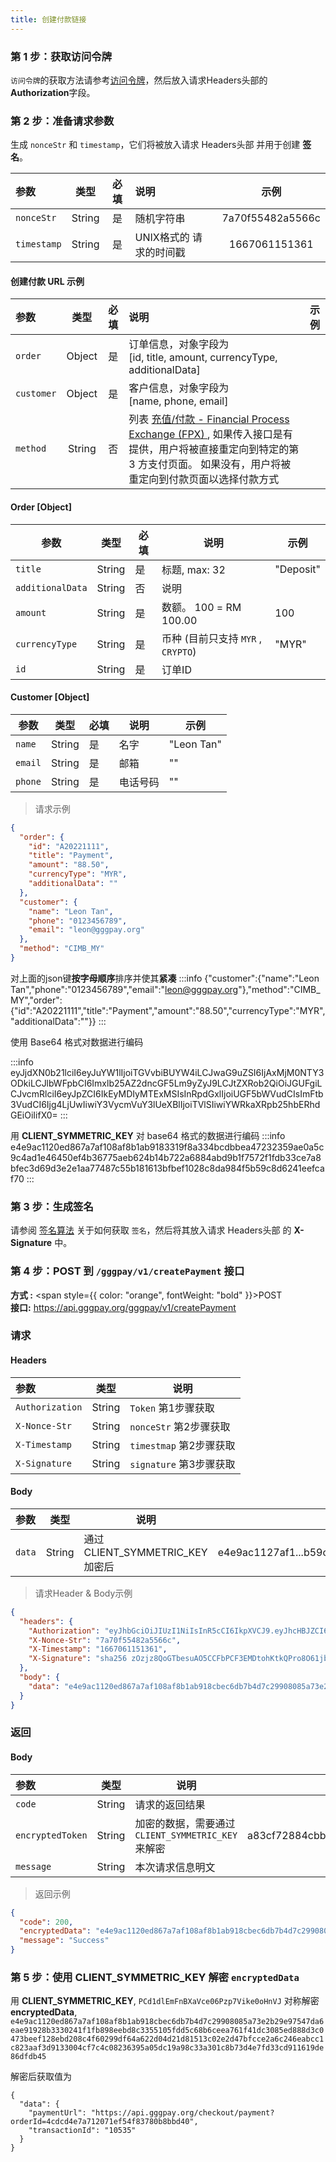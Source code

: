 ```yaml
---
title: 创建付款链接
---
```


### 第 1 步：获取访问令牌

`访问令牌`的获取方法请参考[访问令牌](/docs/credential/access-token)，然后放入请求Headers头部的**Authorization**字段。

### 第 2 步：准备请求参数

生成 `nonceStr` 和 `timestamp`，它们将被放入请求 Headers头部 并用于创建 **签名**。

| 参数   |  类型  | 必填 | 说明               |     示例      |
| :---------- | :----: | :------: | :------------------------ | :--------------: |
| `nonceStr`  | String |   是    | 随机字符串             | 7a70f55482a5566c |
| `timestamp` | String |   是    | UNIX格式的 请求的时间戳  |  1667061151361   |

#### 创建付款 URL 示例

| 参数   |  类型  | 必填 | 说明               |     示例      |
| :---------- | :----: | :------: | :------------------------ | :--------------: |
| `order`     | Object |   是    | 订单信息，对象字段为 <br />[id, title, amount, currencyType, additionalData]  |  |
| `customer`  | Object |   是    | 客户信息，对象字段为 <br />[name, phone, email] |  |
| `method`    | String |   否     | 列表 [充值/付款 - Financial Process Exchange (FPX) ](/docs/appendix/payment-method#充值付款---financial-process-exchange-fpx), 如果传入接口是有提供，用户将被直接重定向到特定的第 3 方支付页面。 如果没有，用户将被重定向到付款页面以选择付款方式 |  |

#### Order [Object]
| 参数        | 类型   | 必填 | 说明                                                                                       | 示例                        |
| ---------------- | ------ | -------- | ------------------------------------------------------------------------------------------------- | ------------------------------ |
| `title`          | String | 是      | 标题, max: 32                                                                              | "Deposit"                        |
| `additionalData` | String | 否       | 说明                                                                                |                       |
| `amount`         | String | 是    | 数额。 100 = RM 100.00 | 100  
| `currencyType`   | String | 是      | 币种 (目前只支持 `MYR` , `CRYPTO`)                                                  | "MYR"                          |
| `id`             | String | 是 | 订单ID

#### Customer [Object]
| 参数     | 类型   | 必填 | 说明                            | 示例    |
| ------------- | ------ | -------- | -------------------------------------- | ---------- |
| `name`      | String | 是      | 名字| "Leon Tan" |
| `email`       | String | 是 | 邮箱                       | ""         |
| `phone` | String | 是 | 电话号码                 | ""         |

> 请求示例

```json
{
  "order": {
    "id": "A20221111",
    "title": "Payment",
    "amount": "88.50",
    "currencyType": "MYR",
    "additionalData": ""
  },
  "customer": {
    "name": "Leon Tan",
    "phone": "0123456789",
    "email": "leon@gggpay.org"
  },
  "method": "CIMB_MY"
}
```

对上面的json键**按字母顺序**排序并使其**紧凑**
:::info
{"customer":{"name":"Leon Tan","phone":"0123456789","email":"leon@gggpay.org"},"method":"CIMB_MY","order":{"id":"A20221111","title":"Payment","amount":"88.50","currencyType":"MYR","additionalData":""}}
:::


使用 Base64 格式对数据进行编码

:::info
eyJjdXN0b21lciI6eyJuYW1lIjoiTGVvbiBUYW4iLCJwaG9uZSI6IjAxMjM0NTY3ODkiLCJlbWFpbCI6Imxlb25AZ2dncGF5Lm9yZyJ9LCJtZXRob2QiOiJGUFgiLCJvcmRlciI6eyJpZCI6IkEyMDIyMTExMSIsInRpdGxlIjoiUGF5bWVudCIsImFtb3VudCI6Ijg4LjUwIiwiY3VycmVuY3lUeXBlIjoiTVlSIiwiYWRkaXRpb25hbERhdGEiOiIifX0=
:::

用 **CLIENT_SYMMETRIC_KEY** 对 base64 格式的数据进行编码
:::info
e4e9ac1120ed867a7af108af8b1ab9183319f8a334bcdbbea47232359ae0a5c9c4ad1e46450ef4b36775aeb624b14b722a6884abd9b1f7572f1fdb33ce7a8bfec3d69d3e2e1aa77487c55b181613bfbef1028c8da984f5b59c8d6241eefcaf70
:::



### 第 3 步：生成签名

请参阅 [签名算法](/docs/credential/signature-algorithm) 关于如何获取 `签名`，然后将其放入请求 Headers头部 的 **X-Signature** 中。

### 第 4 步：POST 到 `/gggpay/v1/createPayment` 接口

**方式 :** <span style={{ color: "orange", fontWeight: "bold" }}>POST</span><br/>
**接口:** https://api.gggpay.org/gggpay/v1/createPayment

### 请求

#### Headers

| 参数       |  类型  | 说明             |
| :-------------- | :----: | ----------------------- |
| `Authorization` | String | `Token` 第1步骤获取   |
| `X-Nonce-Str`   | String | `nonceStr` 第2步骤获取  |
| `X-Timestamp`   | String | `timestmap` 第2步骤获取 |
| `X-Signature`   | String | `signature` 第3步骤获取|

#### Body

| 参数 |  类型  | 说明                           |                                        示例 |
| :-------- | :----: | ------------------------------------- | ---------------------------------------------: |
| `data`    | String |  通过 CLIENT_SYMMETRIC_KEY 加密后 | e4e9ac1127af1...b59c8d62af70 |


> 请求Header & Body示例

```json
{
  "headers": {
    "Authorization": "eyJhbGciOiJIUzI1NiIsInR5cCI6IkpXVCJ9.eyJhcHBJZCI6IjEwMDIOjE2NjczMTYwOTJ9.UnVBt6Opxd_ZOMns1gCT40Ihdj1nbndi2V43Xt3fIuE",
    "X-Nonce-Str": "7a70f55482a5566c",
    "X-Timestamp": "1667061151361",
    "X-Signature": "sha256 zOzjz8QoGTbesuAO5CCFbPCF3EMDtohKtkQPro8O61jbXhurgl+wIYzTv1BQPB6z1+bRn7gXx1YpsItk+Zed+Wd9PqmexoGdDrAAoUKjCcMks9g0/kiVui381jscVAyCUzdMtkW25P4QyTeq5+ES7D66j/Jwk+9JqYXhMnX5aAUdMjlrADp1RC1zrZUc1Mfqs+MA26J3X5uQ8xLhh9FaAhDdoyWctKQSTHZyMVuDtmFaGdzaGI3LCWm5w1gvtHC43mTMccc3WrlirYbDrZvN2c81cNMfRJjgJZNnjjY27OAMvGsJJgpo0b+EW4UO74QzZ2VI60fgf7uIajIOgQRzzA=="
  },
  "body": {
    "data": "e4e9ac1120ed867a7af108af8b1ab918cbec6db7b4d7c29908085a73e2b29e97547da6eae91928b3330241f1fb898eebd8c3355105fdd5c68b6ceea761f41dc3085ed888d3c0473beef128ebd208c4f60299df64a622d04d21d81513c02e2d47bfcce2a6c246eabcc1c823aaf3d9133004cf7c4c08236395a05dc19a98c33a301c8b73d4e7fd33cd911619de86dfdb45"
  }
}
```

### 返回

#### Body

| 参数               |  类型  | 说明                                                                  |   例子 |
| :---------------------- | :----: | ---------------------------------------------------------------------------- | -------------------: |
| `code`                  | String | 请求的返回结果                                                  |         200          |
| `encryptedToken`        | String | 加密的数据，需要通过 `CLIENT_SYMMETRIC_KEY` 来解密     |   a83cf72884cbbb....3ddf0744646e0cf0b482            |
| `message`               | String | 本次请求信息明文 |    'Success' |

> 返回示例

```json
{
  "code": 200,
  "encryptedData": "e4e9ac1120ed867a7af108af8b1ab918cbec6db7b4d7c29908085a73e2b29e97547da6eae91928b3330241f1fb898eebd8c3355105fdd5c68b6ceea761f41dc3085ed888d3c0473beef128ebd208c4f60299df64a622d04d21d81513c02e2d47bfcce2a6c246eabcc1c823aaf3d9133004cf7c4c08236395a05dc19a98c33a301c8b73d4e7fd33cd911619de86dfdb45",
  "message": "Success"
}
```

### 第 5 步：使用 CLIENT_SYMMETRIC_KEY 解密 `encryptedData`

用 **CLIENT_SYMMETRIC_KEY**, `PCd1dlEmFnBXaVce06Pzp7Vike0oHnVJ`
对称解密 **encryptedData**,  `e4e9ac1120ed867a7af108af8b1ab918cbec6db7b4d7c29908085a73e2b29e97547da6eae91928b3330241f1fb898eebd8c3355105fdd5c68b6ceea761f41dc3085ed888d3c0473beef128ebd208c4f60299df64a622d04d21d81513c02e2d47bfcce2a6c246eabcc1c823aaf3d9133004cf7c4c08236395a05dc19a98c33a301c8b73d4e7fd33cd911619de86dfdb45`  

解密后获取值为

```
{
  "data": {
    "paymentUrl": "https://api.gggpay.org/checkout/payment?orderId=4cdcd4e7a712071ef54f83780b8bbd40",
    "transactionId": "10535"
  }
}
```
